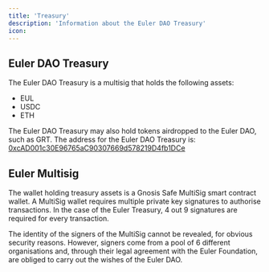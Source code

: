 ```yaml
---
title: 'Treasury'
description: 'Information about the Euler DAO Treasury'
icon: 
---
```


## Euler DAO Treasury
The Euler DAO Treasury is a multisig that holds the following assets:
- EUL
- USDC
- ETH

The Euler DAO Treasury may also hold tokens airdropped to the Euler DAO, such as GRT. 
<Tip>
  The address for the Euler DAO Treasury is:<br />
[0xcAD001c30E96765aC90307669d578219D4fb1DCe](https://app.safe.global/balances?safe=eth:0xcAD001c30E96765aC90307669d578219D4fb1DCe)
</Tip>

## Euler Multisig

The wallet holding treasury assets is a Gnosis Safe MultiSig smart contract wallet. A MultiSig wallet requires multiple private key signatures to authorise transactions. In the case of the Euler Treasury, 4 out 9 signatures are required for every transaction.

The identity of the signers of the MultiSig cannot be revealed, for obvious security reasons. However, signers come from a pool of 6 different organisations and, through their legal agreement with the Euler Foundation, are obliged to carry out the wishes of the Euler DAO.
